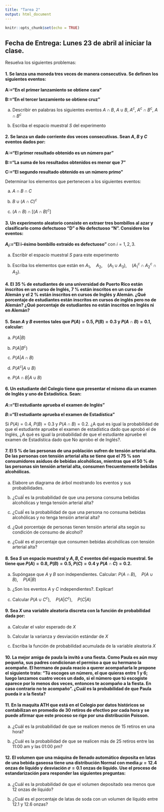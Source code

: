 ```yaml
---
title: "Tarea 2"
output: html_document
---
```


```r
knitr::opts_chunk$set(echo = TRUE)
```
## Fecha de Entrega: Lunes 23 de abril al iniciar la clase.

Resuelva los siguientes problemas:

#### 1.  Se lanza una moneda tres veces  de manera consecutiva. Se definen los siguientes eventos:

**A:="En el primer lanzamiento se obtiene cara"**

**B:="En el tercer lanzamiento se obtiene cruz"**

a)  Describir en palabras los siguientes eventos $A \cap B$, $A \cup B$, $A^c$, $A^c \cap B^c$, $A \cap B^c$

b)  Escriba el espacio muestral $S$ del experimento

#### 2.  Se lanza un dado corriente dos veces consecutivas. Sean $A$, $B$ y $C$ eventos dados por:

**A:="El primer resultado obtenido es un número par"**

**B:="La suma de los resultados obtenidos es menor que 7"**

**C:="El segundo resultado obtenido es un número primo"**

Determinar los elementos que pertenecen a los siguientes eventos:

a)  $A \cap B \cap C$

b)  $B \cup (A \cap C)^c$

c)  $(A \cap B) \cap [(A \cap B)^c]$


#### 3.  Un experimento aleatorio consiste en extraer tres bombillos al azar y clasificarlo como defectuoso "D" o No defectuoso "N". Considere los eventos:

**$A_i:=$"El i-ésimo bombillo extraído es defectuoso"** con $i=1,2,3.$

a)  Escribir el espacio muestral $S$ para este experimento

b)  Escriba los elementos que están en $A_1, \quad A_2, \quad (A_1 \cup A_3), \quad  (A^c_1 \cap A^c_2 \cap A_3)$.


#### 4.  El 35 % de estudiantes de una universidad de Puerto Rico están inscritos en un curso de Inglés, 7 % están inscritos en un curso de Alemán y el 2 % están inscritos en cursos de Inglés y  Alemán.  ¿Qué porcentaje de estudiantes están inscritos en cursos de inglés pero no de Alemán? ¿Qué porcentaje de estudiantes no están inscritos en Inglés ni en Alemán?

#### 5.  Sean $A$ y $B$ eventos tales que $P(A)=0.5$, $P(B)=0.3$ y $P(A \cap B)=0.1$, calcular:

a)  $P(A|B)$

b)  $P(A|B^c)$

c)  $P(A|A \cap B)$

d)  $P(A^c|A \cup B)$

e)  $P(A \cap B|A \cup B)$

#### 6. Un estudiante del Colegio tiene que presentar el mismo día un examen de Inglés y uno de Estadística. Sean:


**$A:=$"El estudiante aprueba el examen de Inglés"**

**$B:=$"El estudiante aprueba el examen de Estadística"**

Si $P(A)=0.4$, $P(B)=0.3$ y $P(A \cap B)=0.2$. ¿A qué es igual la probabilidad de que el estudiante apruebe el examen de estadística dado que aprobó el de Inglés, ¿A qué es igual la probabilidad de que el estudiante apruebe el examen de Estadística dado que No aprobo el de Inglés?.


#### 7. El 5 % de las personas de una población sufren de tensión arterial  alta. De las personas con tensión arterial alta se tiene que el 75 % son consumidores asiduos de bebidas alcohólicas, mientras que el 50 % de las personas sin tensión arterial alta, consumen frecuentemente bebidas alcohólicas.  

a)	Elabore un diagrama de árbol mostrando los eventos y sus probabilidades.

b)	¿Cuáĺ es la probabilidad de que una persona consuma bebidas alcohólicas y tenga tensión arterial alta?

c) 	¿Cuáĺ es la probabilidad de que una persona no consuma bebidas alcohólicas y no tenga tensión arterial alta?

d) 	¿Qué porcentaje de personas tienen tensión arterial alta según su condición de consumo de alcohol?

e) 	¿Cuál es  el porcentaje que consumen bebidas alcohólicas con tensión arterial alta?

#### 8.   Sea $S$ un espacio muestral y $A,B,C$ eventos del espacio muestral. Se tiene que $P(A)=0.8$, $P(B)=0.5$, $P(C)=0.4$ y $P(A \cap C)=0.2$.

a)  Supóngase que $A$ y $B$ son independientes. Calcular: $P(A \cap B), \quad P(A \cup B), \quad P(A|B)$

b)  ¿Son los eventos $A$ y $C$ independientes?. Explicar!

c) Calcular $P(A \cup C^c), \quad P(A | C^c), \quad P(C|A)$

#### 9.   Sea $X$ una variable  aleatoria discreta con la función de probabilidad dada por:

\begin{equation}
P(X=x) = \left\lbrace
\begin{array}{ll}
\dfrac{1}{7} \quad si \quad x = -1\\
\dfrac{2}{7} \quad si \quad x = 0\\
\dfrac{1}{7} \quad si \quad x = 1\\
\dfrac{2}{7} \quad si \quad x = 2\\
\dfrac{1}{7} \quad si \quad x = 3
\end{array}
\right.
\end{equation}

a) Calcular el valor esperado de $X$

b) Calcular la varianza y desviación estándar de $X$

c) Escriba la función de probabilidad acumulada de la variable aleatoria $X$

####  10.   La mejor amiga de paula la invitó a una fiesta. Como Paula es aún muy pequeña, sus padres condicionan el permiso a que su hermano la acompañe. El hermano de paula reacio a querer acompañarla le propone el siguiente trato: “Tú escoges un número, el que quieras entre 1 y 6; luego lanzamos cuatro veces un dado, si el número que tú escogiste aparece por lo menos dos veces, entonces te acompaño a la fiesta. En caso contrario no te acompaño”. ¿Cuál es la probabilidad de que Paula pueda ir a la fiesta?

#### 11.  En la maquita ATH que está en el Colegio por datos históricos se contabilizan en promedio de 30 retiros de efectivo por cada hora y se puede afirmar que este proceso se rige por una distribución Poisson. 

a) ¿Cuál es la probabilidad de que se realicen menos de 15 retiros en una hora?

b) ¿Cuál es la probabilidad de que se realicen más de 25 retiros entre las 11:00 am y las 01:00 pm?


#### 12. El volumen que una máquina de llenado automático deposita en latas de una bebida gaseosa tiene una distribución Normal con media $\mu=12.4$ onzas de líquido y desviación $\sigma=0.1$ onzas de líquido. Use el proceso de estandarización para responder las siguientes preguntas:

a)  ¿Cuál es la probabilidad de que el volumen depositado sea menos que 12 onzas de líquido?

b)  ¿Cuál es el porcentaje de latas de soda con un volumen de líquido entre 12.1 y 12.6 onzas?













